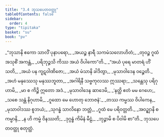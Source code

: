 ```yaml
---
title: "3.4 ဘုသပေတဝတ္ထု"
tableOfContents: false
sidebar:
  order: 4
type: "tipitaka"
basket: "su"
book: "pv"
---
```



<DynamicBreadcrumb />

<Division number="447" book="pv" e="ch" v="19" p="172">

<Paragraph number="483" type="verses" book="pv">
_“ဘုသာနိ ဧကော သာလိံ ပုနာပရော,_  
_အယဉ္စ နာရီ သကမံသလောဟိတံ;_  
_တုဝဉ္စ ဂူထံ အသုစိံ အကန္တံ,_  
_ပရိဘုဉ္ဇသိ ကိဿ အယံ ဝိပါကော”တိ._  

</Paragraph>

</Division>
<Division number="448" book="pv" e="ch" v="19" p="173">

<Paragraph number="484" type="verses" book="pv">
_“အယံ ပုရေ မာတရံ ဟိံသတိ,_  
_အယံ ပန ကူဋဝါဏိဇော;_  
_အယံ မံသာနိ ခါဒိတွာ,_  
_မုသာဝါဒေန ဝဉ္စေတိ._  

</Paragraph>

</Division>
<Division number="449" book="pv" e="ch" v="19" p="173">

<Paragraph number="485" type="verses" book="pv">
_အဟံ မနုဿေသု မနုဿဘူတာ,_  
_အဂါရိနီ သဗ္ဗကုလဿ ဣဿရာ;_  
_သန္တေသု ပရိဂုဟာမိ,_  
_မာ စ ကိဉ္စိ ဣတော အဒံ._  

</Paragraph>

</Division>
<Division number="450" book="pv" e="ch" v="19" p="173">

<Paragraph number="486" type="verses" book="pv">
_မုသာဝါဒေန ဆာဒေမိ,_  
_‘နတ္ထိ ဧတံ မမ ဂေဟေ;_  
_သစေ သန္တံ နိဂုဟာမိ,_  
_ဂူထော မေ ဟောတု ဘောဇနံ’._  

</Paragraph>

</Division>
<Division number="451" book="pv" e="ch" v="19" p="173">

<Paragraph number="487" type="verses" book="pv">
_တဿ ကမ္မဿ ဝိပါကေန,_  
_မုသာဝါဒဿ စူဘယံ;_  
_သုဂန္ဓံ သာလိနော ဘတ္တံ,_  
_ဂူထံ မေ ပရိဝတ္တတိ._  

</Paragraph>

</Division>
<Division number="452" book="pv" e="ch" v="19" p="173">

<Paragraph number="488" type="verses" book="pv">
_အဝဉ္ဈာနိ စ ကမ္မာနိ,_  
_န ဟိ ကမ္မံ ဝိနဿတိ;_  
_ဒုဂ္ဂန္ဓံ ကိမိနံ မီဠံ,_  
_ဘုဉ္ဇာမိ စ ပိဝါမိ စာ”တိ._  


</Paragraph>
</Division>

<Paragraph number="489" type="center" book="pv">
ဘုသပေတဝတ္ထု စတုတ္ထံ.
</Paragraph>